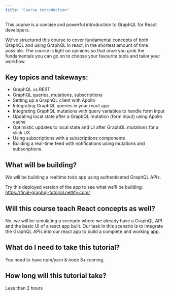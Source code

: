 ```yaml
---
title: "Course introduction"
---
```


This course is a concise and powerful introduction to GraphQL for React developers.

We’ve structured this course to cover fundamental concepts of both GraphQL and using GraphQL in react, in the shortest amount of time possible. The course is light on opinions so that once you grok the fundamentals you can go on to choose your favourite tools and tailor your workflow.

## Key topics and takeways:

- GraphQL vs REST
- GraphQL queries, mutations, subscriptions
- Setting up a GraphQL client with Apollo
- Integrating GraphQL queries in your react app
- Integrating GraphQL mutations with query variables to handle form input
- Updating local state after a GraphQL mutation (form input) using Apollo cache
- Optimistic updates to local state and UI after GraphQL mutations for a slick UX
- Using subscriptions with a subscriptions components
- Building a real-time feed with notifications using mutations and subscriptions

## What will be building?
We will be building a realtime todo app using authenticated GraphQL APIs.

Try this deployed version of the app to see what we'll be building:
https://final-graphql-tutorial.netlify.com/

## Will this course teach React concepts as well?
No, we will be simulating a scenario where we already have a
GraphQL API and the basic UI of a react app built. Our task in this
scenario is to integrate the GraphQL APIs into our react app to build
a complete and working app.

## What do I need to take this tutorial?
You need to have npm/yarn & node 8+ running.

## How long will this tutorial take?
Less than 2 hours
